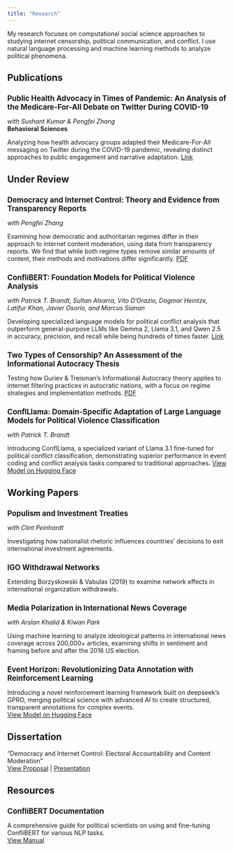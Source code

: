 ```yaml
---
title: "Research"
---
```


My research focuses on computational social science approaches to studying internet censorship, political communication, and conflict. I use natural language processing and machine learning methods to analyze political phenomena.

## Publications

### Public Health Advocacy in Times of Pandemic: An Analysis of the Medicare-For-All Debate on Twitter During COVID-19
*with Sushant Kumar & Pengfei Zhang*  
**Behavioral Sciences**

Analyzing how health advocacy groups adapted their Medicare-For-All messaging on Twitter during the COVID-19 pandemic, revealing distinct approaches to public engagement and narrative adaptation. [Link](https://doi.org/10.3390/bs15020223)


## Under Review

### Democracy and Internet Control: Theory and Evidence from Transparency Reports
*with Pengfei Zhang*

Examining how democratic and authoritarian regimes differ in their approach to internet content moderation, using data from transparency reports. We find that while both regime types remove similar amounts of content, their methods and motivations differ significantly. [PDF](research/democracy-and-internet-control.pdf)

### ConfliBERT: Foundation Models for Political Violence Analysis
*with Patrick T. Brandt, Sultan Alsarra, Vito D'Orazio, Dagmar Heintze, Latifur Khan, Javier Osorio, and Marcus Sianan*

Developing specialized language models for political conflict analysis that outperform general-purpose LLMs like Gemma 2, Llama 3.1, and Qwen 2.5 in accuracy, precision, and recall while being hundreds of times faster. [Link](https://arxiv.org/abs/2412.15060)

### Two Types of Censorship? An Assessment of the Informational Autocracy Thesis
Testing how Guriev & Treisman's Informational Autocracy theory applies to internet filtering practices in autocratic nations, with a focus on regime strategies and implementation methods. [PDF](research/two-types-censorship.pdf)

### ConflLlama: Domain-Specific Adaptation of Large Language Models for Political Violence Classification
*with Patrick T. Brandt*

Introducing ConflLlama, a specialized variant of Llama 3.1 fine-tuned for political conflict classification, demonstrating superior performance in event coding and conflict analysis tasks compared to traditional approaches. [View Model on Hugging Face](https://huggingface.co/shreyasmeher/ConflLlama) 


## Working Papers

### Populism and Investment Treaties
*with Clint Peinhardt*

Investigating how nationalist rhetoric influences countries' decisions to exit international investment agreements.

### IGO Withdrawal Networks
Extending Borzyskowski & Vabulas (2019) to examine network effects in international organization withdrawals.

### Media Polarization in International News Coverage
*with Arslan Khalid & Kiwan Park*

Using machine learning to analyze ideological patterns in international news coverage across 200,000+ articles, examining shifts in sentiment and framing before and after the 2016 US election. 

### Event Horizon: Revolutionizing Data Annotation with Reinforcement Learning  
Introducing a novel reinforcement learning framework built on deepseek's GPRO, merging political science with advanced AI to create structured, transparent annotations for complex events.  
[View Model on Hugging Face](https://huggingface.co/shreyasmeher/Qwen-GLOCON-Reasoning)


## Dissertation

"Democracy and Internet Control: Electoral Accountability and Content Moderation"  
[View Proposal](research/dissertation-proposal-paper.pdf) | [Presentation](research/dissertation-proposal-presentation.pdf)

## Resources

### ConfliBERT Documentation
A comprehensive guide for political scientists on using and fine-tuning ConfliBERT for various NLP tasks.  
[View Manual](https://github.com/eventdata/ConfliBERT-Manual)

<style>
.content {
  font-size: 0.95em;
  line-height: 1.4;
}
h3 {
  font-size: 1.2em;
  margin-top: 1.5em;
  margin-bottom: 0.5em;
}
</style>